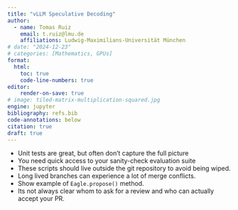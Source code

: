 ```yaml
---
title: "vLLM Speculative Decoding"
author:
  - name: Tomas Ruiz
    email: t.ruiz@lmu.de
    affiliations: Ludwig-Maximilians-Universität München
# date: "2024-12-23"
# categories: [Mathematics, GPUs]
format:
  html:
    toc: true
    code-line-numbers: true
editor:
    render-on-save: true
# image: tiled-matrix-multiplication-squared.jpg
engine: jupyter
bibliography: refs.bib
code-annotations: below
citation: true
draft: true
---
```


* Unit tests are great, but often don't capture the full picture
* You need quick access to your sanity-check evaluation suite
* These scripts should live outside the git repository to avoid being wiped.
* Long lived branches can experience a lot of merge conflicts.
* Show example of `Eagle.propose()` method.
* Its not always clear whom to ask for a review and who can actually accept your PR.